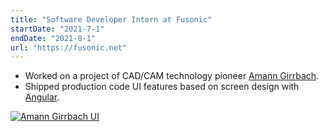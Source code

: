```yaml
---
title: "Software Developer Intern at Fusonic"
startDate: "2021-7-1"
endDate: "2021-8-1"
url: "https://fusonic.net"
---
```


- Worked on a project of CAD/CAM technology pioneer [Amann Girrbach](https://amanngirrbach.com).
- Shipped production code UI features based on screen design with [Angular](https://angular.io/).

[![Amann Girrbach UI](https://www.fusonic.net/uploads/media/1500x/02/532-Labordetails.svg?v=1-0)](https://www.fusonic.net/de/work/digitale-transformation-einer-ganzen-branche)